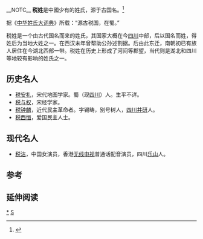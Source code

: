 __NOTC__
'''税姓'''是中國少有的姓氏，源于古国名。<ref>{{cite web |url=http://www.ctax.org.cn/taxculture/interest/201011/t20101115_620254.shtml |title=存档副本 |accessdate=2013-12-04 |deadurl=yes |archiveurl=https://web.archive.org/web/20131112092434/http://www.ctax.org.cn/taxculture/interest/201011/t20101115_620254.shtml |archivedate=2013-11-12 }}</ref>

据《[[中华姓氏大词典|中华姓氏大词典]]》所载：“源古税国，在蜀。”

税姓是一个由古代国名而来的姓氏，其国家大概在今[[四川|四川]]中部，后以国名而姓，得姓后为当地大姓之一。在西汉末年曾帮助公孙述割据。后由此东迁，南朝初已有族人居住在今湖北西部一带。税姓在历史上形成了河间等郡望，当代则是湖北和四川等地较有影响的姓氏之一。

== 历史名人 ==
* [[税安礼|税安礼]]，宋代地图学家。蜀（现[[四川|四川]]）人。生平不详。
* [[税与权|税与权]]，宋经学家。
* [[税钟麟|税钟麟]]，近代民主革命者。字锡畴，别号树人，[[四川|四川]][[井研|井研]]人。
* [[税西恒|税西恒]]，爱国民主人士。

== 现代名人 ==
* [[税洁|税洁]]，中国女演员，香港[[无线电视|无线电视]]普通话配音演员，四川[[乐山|乐山]]人。

== 参考 ==
{{reflist}}

== 延伸阅读 ==
{{Wikisource further reading}}

[[Category:税姓|*]]
[[Category:漢姓|S]]